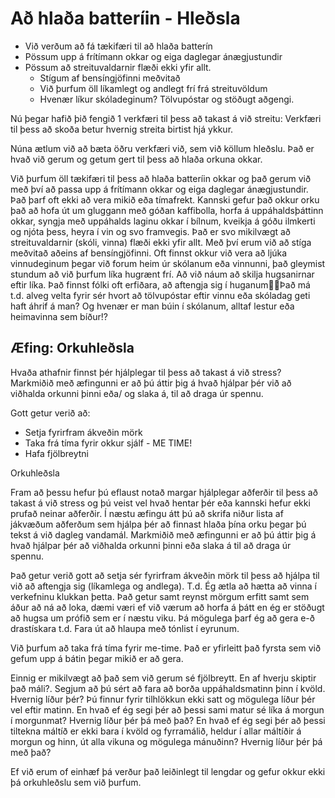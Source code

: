 
# Að hlaða batteríin - Hleðsla

- Við verðum að fá tækifæri til að hlaða batterín
- Pössum upp á frítímann okkar og eiga daglegar ánægjustundir
- Pössum að streituvaldarnir flæði ekki yfir allt.
    - Stígum af bensíngjöfinni meðvitað
    - Við þurfum öll líkamlegt og andlegt frí frá streituvöldum
    - Hvenær líkur skóladeginum? Tölvupóstar og stöðugt aðgengi.

Nú þegar hafið þið fengið 1 verkfæri til þess að takast á við streitu: Verkfæri til þess að skoða betur hvernig streita birtist hjá ykkur.

Núna ætlum við að bæta öðru verkfæri við, sem við köllum hleðslu. Það er hvað við gerum og getum gert til þess að hlaða orkuna okkar. 

Við þurfum öll tækifæri til þess að hlaða batteríin okkar og það gerum við með því að passa upp á frítímann okkar og eiga daglegar ánægjustundir.
Það þarf oft ekki að vera mikið eða tímafrekt. Kannski gefur það okkur orku það að hofa út um gluggann með góðan kaffibolla, horfa á uppáhaldsþáttinn okkar, syngja með uppáhalds laginu okkar í bílnum, kveikja á góðu ilmkerti og njóta þess, heyra í vin og svo framvegis.
Það er svo mikilvægt að streituvaldarnir (skóli, vinna) flæði ekki yfir allt. Með því erum við að stíga meðvitað aðeins af bensíngjöfinni. Oft finnst okkur við vera að ljúka vinnudeginum þegar við forum heim úr skólanum eða vinnunni, það gleymist stundum að við þurfum líka hugrænt frí. Að við náum að skilja hugsanirnar eftir líka. Það finnst fólki oft erfiðara, að aftengja sig í huganumÞað má t.d. alveg velta fyrir sér hvort að tölvupóstar eftir vinnu eða skóladag geti haft áhrif á man? Og hvenær er man búin í skólanum, alltaf lestur eða heimavinna sem bíður!?

## Æfing: Orkuhleðsla
Hvaða athafnir finnst þér hjálplegar til þess að takast á við stress?
Markmiðið með æfingunni er að þú áttir þig á hvað hjálpar þér við að viðhalda orkunni þinni eða/ og slaka á, til að draga úr spennu.

Gott getur verið að:
- Setja fyrirfram ákveðin mörk
- Taka frá tíma fyrir okkur sjálf - ME TIME!
- Hafa fjölbreytni

Orkuhleðsla

Fram að þessu hefur þú eflaust notað margar hjálplegar aðferðir til þess að takast á við stress og þú veist vel hvað hentar þér eða kannski hefur ekki prufað neinar aðferðir. 
Í næstu æfingu átt þú að skrifa niður lista af jákvæðum aðferðum sem hjálpa þér að finnast hlaða þína orku þegar þú tekst á við dagleg vandamál. Markmiðið með æfingunni er að þú áttir þig á hvað hjálpar þér að viðhalda orkunni þinni eða slaka á til að draga úr spennu.

Það getur verið gott að setja sér fyrirfram ákveðin mörk til þess að hjálpa til við að aftengja sig (líkamlega og andlega). T.d. Ég ætla að hætta að vinna í verkefninu klukkan þetta.
Það getur samt reynst mörgum erfitt samt sem áður að ná að loka, dæmi væri ef við værum að horfa á þátt en ég er stöðugt að hugsa um prófið sem er í næstu viku. Þá mögulega þarf ég að gera e-ð drastískara t.d. Fara út að hlaupa með tónlist í eyrunum.

Við þurfum að taka frá tíma fyrir me-time. Það er yfirleitt það fyrsta sem við gefum upp á bátin þegar mikið er að gera.

Einnig er mikilvægt að það sem við gerum sé fjölbreytt. En af hverju skiptir það máli?. Segjum að þú sért að fara að borða uppáhaldsmatinn þinn í kvöld. Hvernig líður þér? Þú finnur fyrir tilhlökkun ekki satt og mögulega líður þér vel eftir matinn. En hvað ef ég segi þér að þessi sami matur sé líka á morgun í morgunmat? Hvernig líður þér þá með það? En hvað ef ég segi þér að þessi tiltekna máltíð er ekki bara í kvöld og fyrramálið, heldur í allar máltíðir á morgun og hinn, út alla vikuna og mögulega mánuðinn? Hvernig líður þér þá með það?

Ef við erum of einhæf þá verður það leiðinlegt til lengdar og gefur okkur ekki þá orkuhleðslu sem við þurfum.

<TextareaInput title="Skrifaðu niður lista af gagnlegum og ánægjulegum athöfnum sem þér finnst gaman að gera og hlaða þín batterí." />

<UnitNavButtons prevUrl="./9-circle-of-stress" nextUrl="./11-basic-needs" />